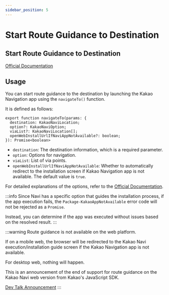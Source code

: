 ```yaml
---
sidebar_position: 5
---
```


# Start Route Guidance to Destination

## Start Route Guidance to Destination

[Official Documentation](https://developers.kakao.com/docs/latest/ko/kakaonavi/android)

## Usage

You can start route guidance to the destination by launching the Kakao Navigation app using the `navigateTo()` function.

It is defined as follows:

```tsx
export function navigateTo(params: {
  destination: KakaoNaviLocation;
  option?: KakaoNaviOption;
  viaList?: KakaoNaviLocation[];
  openWebInstallUrlIfNaviAppNotAvailable?: boolean;
}): Promise<boolean>
```

-  `destination`: The destination information, which is a required parameter.
-  `option`: Options for navigation.
-  `viaList`: List of via points.
-  `openWebInstallUrlIfNaviAppNotAvailable`: Whether to automatically redirect to the installation screen if Kakao Navigation app is not available.
The default value is `true`.

For detailed explanations of the options, refer to the [Official Documentation](https://developers.kakao.com/docs/latest/ko/kakaonavi/android#set-parameter).

:::info
Since Navi has a specific option that guides the installation process, if the app execution fails, the `Package-KakaoAppNotAvailable` error code will not be rejected as a `Promise`.

Instead, you can determine if the app was executed without issues based on the resolved result.
:::

:::warning
Route guidance is not available on the web platform.

If on a mobile web, the browser will be redirected to the Kakao Navi execution/installation guide screen if the Kakao Navigation app is not available.

For desktop web, nothing will happen.

This is an announcement of the end of support for route guidance on the Kakao Navi web version from Kakao's JavaScript SDK.

[Dev Talk Announcement](https://devtalk.kakao.com/t/notice-end-of-support-for-kakao-navi-web-version/120188)
:::
